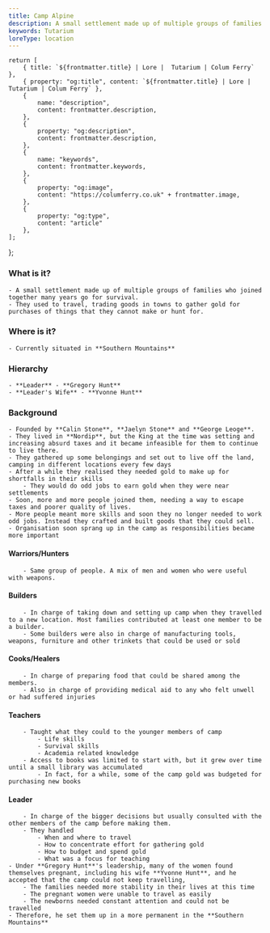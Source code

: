 ```yaml
---
title: Camp Alpine
description: A small settlement made up of multiple groups of families who joined together many years go for survival. They used to travel, trading goods in towns to gather gold for purchases of things that they cannot make or hunt for.
keywords: Tutarium
loreType: location
---
```



    return [
        { title: `${frontmatter.title} | Lore |  Tutarium | Colum Ferry` },
        { property: "og:title", content: `${frontmatter.title} | Lore |  Tutarium | Colum Ferry` },
        {
            name: "description",
            content: frontmatter.description,
        },
        {
            property: "og:description",
            content: frontmatter.description,
        },
        {
            name: "keywords",
            content: frontmatter.keywords,
        },
        {
            property: "og:image",
            content: "https://columferry.co.uk" + frontmatter.image,
        },
        {
            property: "og:type",
            content: "article"
        },
    ];
};

### What is it?
	- A small settlement made up of multiple groups of families who joined together many years go for survival.
	- They used to travel, trading goods in towns to gather gold for purchases of things that they cannot make or hunt for.

### Where is it?
	- Currently situated in **Southern Mountains**

### Hierarchy
	- **Leader** - **Gregory Hunt**
	- **Leader's Wife** - **Yvonne Hunt**

### Background
	- Founded by **Calin Stone**, **Jaelyn Stone** and **George Leoge**.
	- They lived in **Nordip**, but the King at the time was setting and increasing absurd taxes and it became infeasible for them to continue to live there.
	- They gathered up some belongings and set out to live off the land, camping in different locations every few days
	- After a while they realised they needed gold to make up for shortfalls in their skills
		- They would do odd jobs to earn gold when they were near settlements
	- Soon, more and more people joined them, needing a way to escape taxes and poorer quality of lives.
	- More people meant more skills and soon they no longer needed to work odd jobs. Instead they crafted and built goods that they could sell.
	- Organisation soon sprang up in the camp as responsibilities became more important

#### Warriors/Hunters
		- Same group of people. A mix of men and women who were useful with weapons.

#### Builders
		- In charge of taking down and setting up camp when they travelled to a new location. Most families contributed at least one member to be a builder.
		- Some builders were also in charge of manufacturing tools, weapons, furniture and other trinkets that could be used or sold

#### Cooks/Healers
		- In charge of preparing food that could be shared among the members.
		- Also in charge of providing medical aid to any who felt unwell or had suffered injuries

#### Teachers
		- Taught what they could to the younger members of camp
			- Life skills
			- Survival skills
			- Academia related knowledge
		- Access to books was limited to start with, but it grew over time until a small library was accumulated
			- In fact, for a while, some of the camp gold was budgeted for purchasing new books

#### Leader
		- In charge of the bigger decisions but usually consulted with the other members of the camp before making them.
		- They handled
			- When and where to travel
			- How to concentrate effort for gathering gold
			- How to budget and spend gold
			- What was a focus for teaching
	- Under **Gregory Hunt**'s leadership, many of the women found themselves pregnant, including his wife **Yvonne Hunt**, and he accepted that the camp could not keep travelling,
		- The families needed more stability in their lives at this time
		- The pregnant women were unable to travel as easily
		- The newborns needed constant attention and could not be travelled
	- Therefore, he set them up in a more permanent in the **Southern Mountains**
